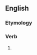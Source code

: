 ==English==

===Etymology===
{{suffix|en|took|eth}}

===Verb===
{{head|en|verb form}}

# {{lb|en|nonstandard|pseudo-archaic|hypercorrect}} {{inflection of|en|take||alternative|3|s|past}}